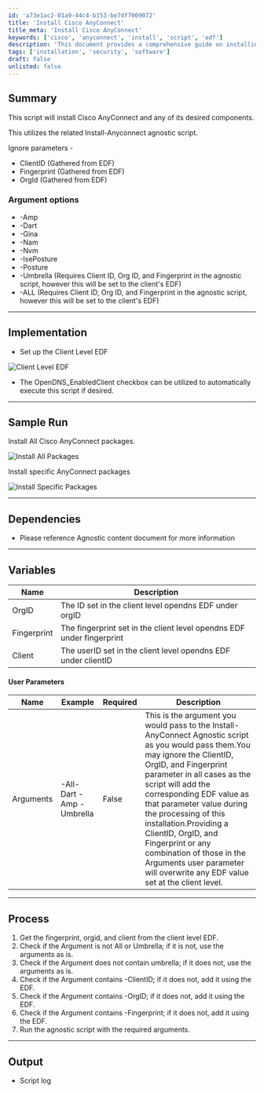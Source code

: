 ```yaml
---
id: 'a73e1ac2-01a9-44c4-b153-be7df7009072'
title: 'Install Cisco AnyConnect'
title_meta: 'Install Cisco AnyConnect'
keywords: ['cisco', 'anyconnect', 'install', 'script', 'edf']
description: 'This document provides a comprehensive guide on installing Cisco AnyConnect along with its desired components using an agnostic script. It includes argument options, implementation steps, sample runs, dependencies, user parameters, and the overall process of execution.'
tags: ['installation', 'security', 'software']
draft: false
unlisted: false
---
```

## Summary

This script will install Cisco AnyConnect and any of its desired components.

This utilizes the related Install-Anyconnect agnostic script.

Ignore parameters -
- ClientID (Gathered from EDF)
- Fingerprint (Gathered from EDF)
- OrgId (Gathered from EDF)

### Argument options
- -Amp
- -Dart
- -Gina
- -Nam
- -Nvm
- -IsePosture
- -Posture
- -Umbrella (Requires Client ID, Org ID, and Fingerprint in the agnostic script, however this will be set to the client's EDF)
- -ALL (Requires Client ID, Org ID, and Fingerprint in the agnostic script, however this will be set to the client's EDF)

---

## Implementation

- Set up the Client Level EDF

![Client Level EDF](../../../static/img/SWM---Software-Installation---Script---Cisco-AnyConnect---Package-Installation/image_1.png)

- The OpenDNS_EnabledClient checkbox can be utilized to automatically execute this script if desired.

---

## Sample Run

Install All Cisco AnyConnect packages.

![Install All Packages](../../../static/img/SWM---Software-Installation---Script---Cisco-AnyConnect---Package-Installation/image_2.png)

Install specific AnyConnect packages

![Install Specific Packages](../../../static/img/SWM---Software-Installation---Script---Cisco-AnyConnect---Package-Installation/image_3.png)

---

## Dependencies

- Please reference Agnostic content document for more information 

---

## Variables

| Name        | Description                                                 |
|-------------|-------------------------------------------------------------|
| OrgID       | The ID set in the client level opendns EDF under orgID    |
| Fingerprint | The fingerprint set in the client level opendns EDF under fingerprint |
| Client      | The userID set in the client level opendns EDF under clientID |

#### User Parameters

| Name      | Example                     | Required | Description                                                                                                                                                                                                                                                                                                                                                   |
|-----------|-----------------------------|----------|----------------------------------------------------------------------------------------------------------------------------------------------------------------------------------------------------------------------------------------------------------------------------------------------------------------------------------------------------------------|
| Arguments | -All-Dart -Amp -Umbrella | False    | This is the argument you would pass to the Install-AnyConnect Agnostic script as you would pass them.You may ignore the ClientID, OrgID, and Fingerprint parameter in all cases as the script will add the corresponding EDF value as that parameter value during the processing of this installation.Providing a ClientID, OrgID, and Fingerprint or any combination of those in the Arguments user parameter will overwrite any EDF value set at the client level. |

---

## Process

1. Get the fingerprint, orgid, and client from the client level EDF.
2. Check if the Argument is not All or Umbrella; if it is not, use the arguments as is.
3. Check if the Argument does not contain umbrella; if it does not, use the arguments as is.
4. Check if the Argument contains -ClientID; if it does not, add it using the EDF.
5. Check if the Argument contains -OrgID; if it does not, add it using the EDF.
6. Check if the Argument contains -Fingerprint; if it does not, add it using the EDF.
7. Run the agnostic script with the required arguments.

---

## Output

- Script log











